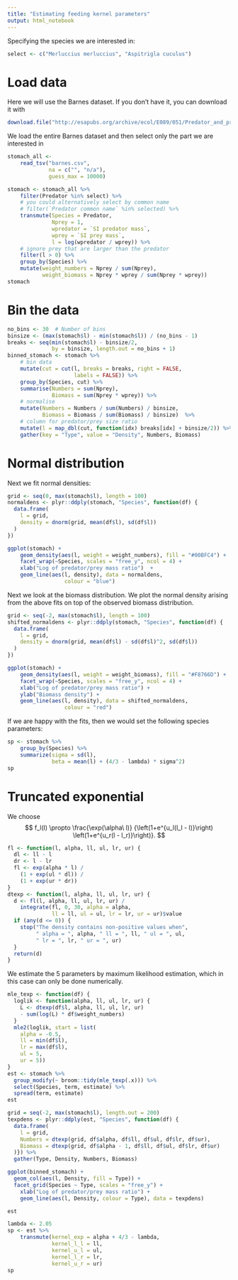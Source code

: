 ```yaml
---
title: "Estimating feeding kernel parameters"
output: html_notebook
---
```


Specifying the species we are interested in:
```r
select <- c("Merluccius merluccius", "Aspitrigla cuculus")
```

# Load data
Here we will use the Barnes dataset. If you don't have it, you can download it
with
```r
download.file("http://esapubs.org/archive/ecol/E089/051/Predator_and_prey_body_sizes_in_marine_food_webs_vsn4.txt", destfile = "barnes.csv")
```

We load the entire Barnes dataset and then select only the part we are
interested in
```r
stomach_all <-
    read_tsv("barnes.csv",
             na = c("", "n/a"),
             guess_max = 10000)

stomach <- stomach_all %>% 
    filter(Predator %in% select) %>% 
    # you could alternatively select by common name
    # filter(`Predator common name` %in% selected) %>% 
    transmute(Species = Predator,
              Nprey = 1,
              wpredator = `SI predator mass`,
              wprey = `SI prey mass`,
              l = log(wpredator / wprey)) %>% 
    # ignore prey that are larger than the predator
    filter(l > 0) %>% 
    group_by(Species) %>% 
    mutate(weight_numbers = Nprey / sum(Nprey),
           weight_biomass = Nprey * wprey / sum(Nprey * wprey))
stomach
```

# Bin the data
```r
no_bins <- 30  # Number of bins
binsize <- (max(stomach$l) - min(stomach$l)) / (no_bins - 1)
breaks <- seq(min(stomach$l) - binsize/2,
              by = binsize, length.out = no_bins + 1)
binned_stomach <- stomach %>% 
    # bin data
    mutate(cut = cut(l, breaks = breaks, right = FALSE,
                     labels = FALSE)) %>% 
    group_by(Species, cut) %>% 
    summarise(Numbers = sum(Nprey), 
              Biomass = sum(Nprey * wprey)) %>% 
    # normalise
    mutate(Numbers = Numbers / sum(Numbers) / binsize,
           Biomass = Biomass / sum(Biomass) / binsize)  %>%
    # column for predator/prey size ratio
    mutate(l = map_dbl(cut, function(idx) breaks[idx] + binsize/2)) %>% 
    gather(key = "Type", value = "Density", Numbers, Biomass)
```

# Normal distribution
Next we fit normal densities:
```r
grid <- seq(0, max(stomach$l), length = 100)
normaldens <- plyr::ddply(stomach, "Species", function(df) {
  data.frame( 
    l = grid,
    density = dnorm(grid, mean(df$l), sd(df$l))
  )
})

ggplot(stomach) +
    geom_density(aes(l, weight = weight_numbers), fill = "#00BFC4") +
    facet_wrap(~Species, scales = "free_y", ncol = 4) +
    xlab("Log of predator/prey mass ratio")  +
    geom_line(aes(l, density), data = normaldens,
                  colour = "blue")
```
Next we look at the biomass distribution. We plot the normal density arising
from the above fits on top of the observed biomass distribution.
```r
grid <- seq(-2, max(stomach$l), length = 100)
shifted_normaldens <- plyr::ddply(stomach, "Species", function(df) {
  data.frame( 
    l = grid,
    density = dnorm(grid, mean(df$l) - sd(df$l)^2, sd(df$l))
  )
})

ggplot(stomach) +
    geom_density(aes(l, weight = weight_biomass), fill = "#F8766D") +
    facet_wrap(~Species, scales = "free_y", ncol = 4) +
    xlab("Log of predator/prey mass ratio") +
    ylab("Biomass density") +
    geom_line(aes(l, density), data = shifted_normaldens,
                  colour = "red")
```
If we are happy with the fits, then we would set the following species parameters:
```r
sp <- stomach %>% 
    group_by(Species) %>% 
    summarize(sigma = sd(l),
              beta = mean(l) + (4/3 - lambda) * sigma^2)
sp
```



# Truncated exponential
We choose
$$
f_l(l) \propto \frac{\exp(\alpha\ l)}
{\left(1+e^{u_l(l_l - l)}\right)
\left(1+e^{u_r(l - l_r)}\right)}.
$$
```r
fl <- function(l, alpha, ll, ul, lr, ur) {
  dl <- ll - l
  dr <- l - lr
  fl <- exp(alpha * l) /
    (1 + exp(ul * dl)) /
    (1 + exp(ur * dr))
}
dtexp <- function(l, alpha, ll, ul, lr, ur) {
  d <- fl(l, alpha, ll, ul, lr, ur) /
    integrate(fl, 0, 30, alpha = alpha, 
              ll = ll, ul = ul, lr = lr, ur = ur)$value
  if (any(d <= 0)) {
    stop("The density contains non-positive values when",
         " alpha = ", alpha, " ll = ", ll, " ul = ", ul,
         " lr = ", lr, " ur = ", ur)
  }
  return(d)
}
```
We estimate the 5 parameters by maximum likelihood estimation, which in this
case can only be done numerically.
```r
mle_texp <- function(df) {
  loglik <- function(alpha, ll, ul, lr, ur) {
    L <- dtexp(df$l, alpha, ll, ul, lr, ur)
    - sum(log(L) * df$weight_numbers)
  }
  mle2(loglik, start = list(
    alpha = -0.5,
    ll = min(df$l),
    lr = max(df$l),
    ul = 5,
    ur = 5))
}
est <- stomach %>% 
  group_modify(~ broom::tidy(mle_texp(.x))) %>% 
  select(Species, term, estimate) %>% 
  spread(term, estimate)
est
```

```r
grid = seq(-2, max(stomach$l), length.out = 200)
texpdens <- plyr::ddply(est, "Species", function(df) {
  data.frame(
    l = grid,
    Numbers = dtexp(grid, df$alpha, df$ll, df$ul, df$lr, df$ur),
    Biomass = dtexp(grid, df$alpha - 1, df$ll, df$ul, df$lr, df$ur)
  )}) %>% 
  gather(Type, Density, Numbers, Biomass)

ggplot(binned_stomach) +
  geom_col(aes(l, Density, fill = Type)) +
  facet_grid(Species ~ Type, scales = "free_y") +
    xlab("Log of predator/prey mass ratio") +
    geom_line(aes(l, Density, colour = Type), data = texpdens)
```
```r
est
```

```r
lambda <- 2.05
sp <- est %>% 
    transmute(kernel_exp = alpha + 4/3 - lambda,
              kernel_l_l = ll,
              kernel_u_l = ul,
              kernel_l_r = lr,
              kernel_u_r = ur)
sp
```
